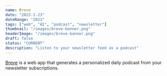 ```yaml
---
name: Breve
date: "2023-1-23"
dateRange: "2023"
tags: ["web", "AI", "podcast", "newsletter"]
thumbnail: "/images/breve-banner.png"
headerImage: "/images/breve-banner.png"
draft: false
status: "CURRENT"
description: "Listen to your newsletter feed as a podcast"
---
```


[Breve](https://www.breve.to/) is a web app that generates a personalized daily podcast from your newsletter subscriptions.
